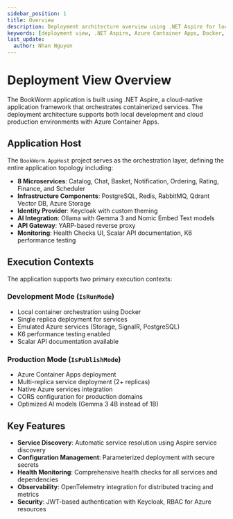 ```yaml
---
sidebar_position: 1
title: Overview
description: Deployment architecture overview using .NET Aspire for local development and Azure Container Apps for production
keywords: [deployment view, .NET Aspire, Azure Container Apps, Docker, container orchestration, infrastructure, cloud deployment]
last_update:
  author: Nhan Nguyen
---
```


# Deployment View Overview

The BookWorm application is built using .NET Aspire, a cloud-native application framework that orchestrates containerized services. The deployment architecture supports both local development and cloud production environments with Azure Container Apps.

## Application Host

The `BookWorm.AppHost` project serves as the orchestration layer, defining the entire application topology including:

- **8 Microservices**: Catalog, Chat, Basket, Notification, Ordering, Rating, Finance, and Scheduler
- **Infrastructure Components**: PostgreSQL, Redis, RabbitMQ, Qdrant Vector DB, Azure Storage
- **Identity Provider**: Keycloak with custom theming
- **AI Integration**: Ollama with Gemma 3 and Nomic Embed Text models
- **API Gateway**: YARP-based reverse proxy
- **Monitoring**: Health Checks UI, Scalar API documentation, K6 performance testing

## Execution Contexts

The application supports two primary execution contexts:

### Development Mode (`IsRunMode`)
- Local container orchestration using Docker
- Single replica deployment for services
- Emulated Azure services (Storage, SignalR, PostgreSQL)
- K6 performance testing enabled
- Scalar API documentation available

### Production Mode (`IsPublishMode`)
- Azure Container Apps deployment
- Multi-replica service deployment (2+ replicas)
- Native Azure services integration
- CORS configuration for production domains
- Optimized AI models (Gemma 3 4B instead of 1B)

## Key Features

- **Service Discovery**: Automatic service resolution using Aspire service discovery
- **Configuration Management**: Parameterized deployment with secure secrets
- **Health Monitoring**: Comprehensive health checks for all services and dependencies
- **Observability**: OpenTelemetry integration for distributed tracing and metrics
- **Security**: JWT-based authentication with Keycloak, RBAC for Azure resources
